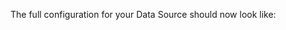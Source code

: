 
<ConfigForAssetsRuntime />

The full configuration for your Data Source should now look like:

```python name="version-0.18.8 full configuration for sql runtime Data Source"
```

<CautionRuntimeBatchIdentifierValues />
